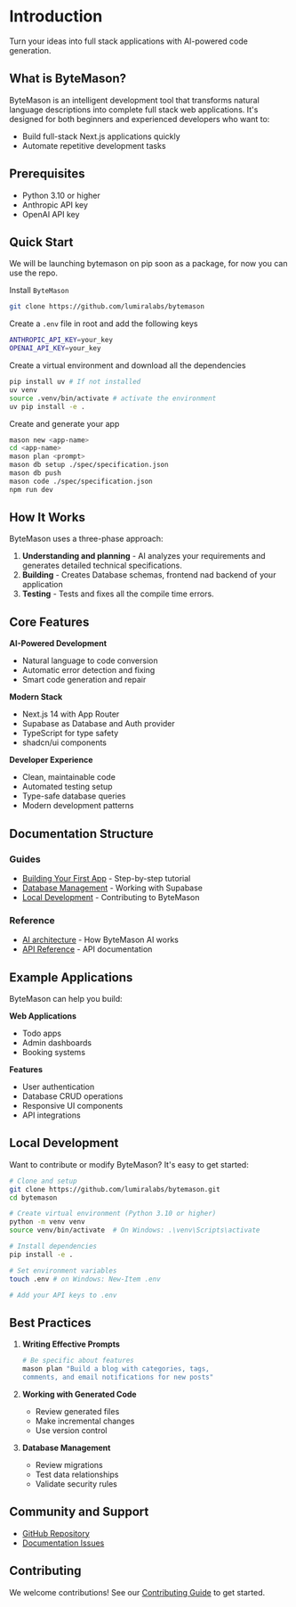 # Introduction

Turn your ideas into full stack applications with AI-powered code generation.

## What is ByteMason?

ByteMason is an intelligent development tool that transforms natural language descriptions into complete full stack web applications. It's designed for both beginners and experienced developers who want to:

- Build full-stack Next.js applications quickly
- Automate repetitive development tasks

## Prerequisites

- Python 3.10 or higher
- Anthropic API key
- OpenAI API key

## Quick Start

We will be launching bytemason on pip soon as a package, for now you can use the repo.

Install `ByteMason`
```bash
git clone https://github.com/lumiralabs/bytemason
```

Create a `.env` file in root and add the following keys
```bash
ANTHROPIC_API_KEY=your_key
OPENAI_API_KEY=your_key
```

Create a virtual environment and download all the dependencies
```bash
pip install uv # If not installed
uv venv
source .venv/bin/activate # activate the environment
uv pip install -e .
```

Create and generate your app
```bash
mason new <app-name>
cd <app-name>
mason plan <prompt>
mason db setup ./spec/specification.json 
mason db push
mason code ./spec/specification.json
npm run dev
```

## How It Works

ByteMason uses a three-phase approach:

1. **Understanding and planning** - AI analyzes your requirements and generates detailed technical specifications.
2. **Building** - Creates Database schemas, frontend nad backend of your application
3. **Testing** - Tests and fixes all the compile time errors.

## Core Features

**AI-Powered Development**

- Natural language to code conversion
- Automatic error detection and fixing
- Smart code generation and repair

**Modern Stack**

- Next.js 14 with App Router
- Supabase as Database and Auth provider
- TypeScript for type safety
- shadcn/ui components

**Developer Experience**

- Clean, maintainable code
- Automated testing setup
- Type-safe database queries
- Modern development patterns

## Documentation Structure

### Guides

- [Building Your First App](documentation/guides/building-todo-app.mdx) - Step-by-step tutorial
- [Database Management](documentation/guides/database-management.mdx) - Working with Supabase
- [Local Development](documentation/guides/local-development.mdx) - Contributing to ByteMason

### Reference

- [AI architecture](documentation/core-concepts/ai-components.mdx) - How ByteMason AI works
- [API Reference](documentation/api-reference/commands.mdx) - API documentation

## Example Applications

ByteMason can help you build:

**Web Applications**

- Todo apps
- Admin dashboards
- Booking systems

**Features**

- User authentication
- Database CRUD operations
- Responsive UI components
- API integrations

## Local Development

Want to contribute or modify ByteMason? It's easy to get started:

```bash
# Clone and setup
git clone https://github.com/lumiralabs/bytemason.git
cd bytemason

# Create virtual environment (Python 3.10 or higher)
python -m venv venv
source venv/bin/activate  # On Windows: .\venv\Scripts\activate

# Install dependencies
pip install -e .

# Set environment variables
touch .env # on Windows: New-Item .env

# Add your API keys to .env
```

## Best Practices

1. **Writing Effective Prompts**

   ```bash
   # Be specific about features
   mason plan "Build a blog with categories, tags,
   comments, and email notifications for new posts"
   ```

2. **Working with Generated Code**

   - Review generated files
   - Make incremental changes
   - Use version control

3. **Database Management**
   - Review migrations
   - Test data relationships
   - Validate security rules

## Community and Support

- [GitHub Repository](https://github.com/lumiralabs/bytemason)
- [Documentation Issues](https://github.com/lumiralabs/bytemason/issues)

## Contributing

We welcome contributions! See our [Contributing Guide](documentation/guides/local-development#contributing-guidelines) to get started.
